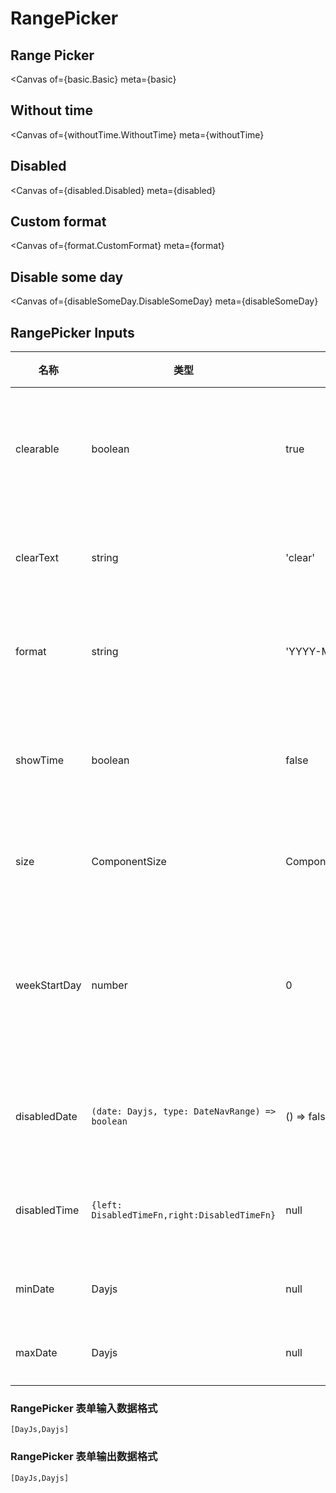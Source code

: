 

<Meta title="Example/RangePicker" />

# RangePicker

## Range Picker

<Canvas
  of={basic.Basic}
  meta={basic}
></Canvas>

## Without time

<Canvas
  of={withoutTime.WithoutTime}
  meta={withoutTime}
></Canvas>

## Disabled

<Canvas
  of={disabled.Disabled}
  meta={disabled}
></Canvas>

## Custom format

<Canvas
  of={format.CustomFormat}
  meta={format}
></Canvas>

## Disable some day

<Canvas
  of={disableSomeDay.DisableSomeDay}
  meta={disableSomeDay}
></Canvas>

## RangePicker Inputs

| 名称         | 类型                                           | 默认值               | 描述                   |
| ------------ | ---------------------------------------------- | -------------------- | ---------------------- |
| clearable    | boolean                                        | true                 | 是否显示清除按钮       |
| clearText    | string                                         | 'clear'              | 清除按钮文案           |
| format       | string                                         | 'YYYY-MM-DD'         | 日期显示格式           |
| showTime     | boolean                                        | false                | 是否显示选择时间       |
| size         | ComponentSize                                  | ComponentSize.Medium | 触发器大小             |
| weekStartDay | number                                         | 0                    | 面板的第一个日期为周几 |
| disabledDate | `(date: Dayjs, type: DateNavRange) => boolean` | () => false          | 禁用某些日期           |
| disabledTime | `{left: DisabledTimeFn,right:DisabledTimeFn}`  | null                 | 禁用某些时间           |
| minDate      | Dayjs                                          | null                 | 最小日期               |
| maxDate      | Dayjs                                          | null                 | 最大日期               |

### RangePicker 表单输入数据格式

`[DayJs,Dayjs]`

### RangePicker 表单输出数据格式

`[DayJs,Dayjs]`

